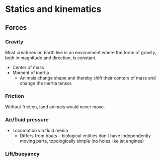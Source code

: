 # Statics and kinematics

## Forces

### Gravity

Most creatures on Earth live in an environment where the force of gravity, both in magnitude and direction, is constant.

- Center of mass
- Moment of inertia
    - Animals change shape and thereby shift their centers of mass and change the inertia tensor.

### Friction

Without friction, land animals would never move.

### Air/fluid pressure

- Locomotion via fluid media
    - Differs from boats -- biological entities don't have independently moving parts, topologically simple (no holes like jet engines)

### Lift/buoyancy